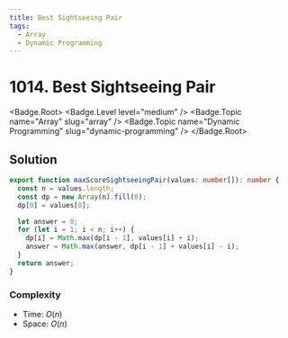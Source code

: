 ```yaml
---
title: Best Sightseeing Pair
tags:
  - Array
  - Dynamic Programming
---
```


# 1014. Best Sightseeing Pair

<Badge.Root>
  <Badge.Level level="medium" />
  <Badge.Topic name="Array" slug="array" />
  <Badge.Topic name="Dynamic Programming" slug="dynamic-programming" />
</Badge.Root>

## Solution

```typescript filename="solution.ts" copy
export function maxScoreSightseeingPair(values: number[]): number {
  const n = values.length;
  const dp = new Array(n).fill(0);
  dp[0] = values[0];

  let answer = 0;
  for (let i = 1; i < n; i++) {
    dp[i] = Math.max(dp[i - 1], values[i] + i);
    answer = Math.max(answer, dp[i - 1] + values[i] - i);
  }
  return answer;
}
```

### Complexity

- Time: $O(n)$
- Space: $O(n)$

<ProblemLink
  codingSite="leetcode"
  href="https://leetcode.com/problems/best-sightseeing-pair"
  title="Best Sightseeing Pair"
/>
